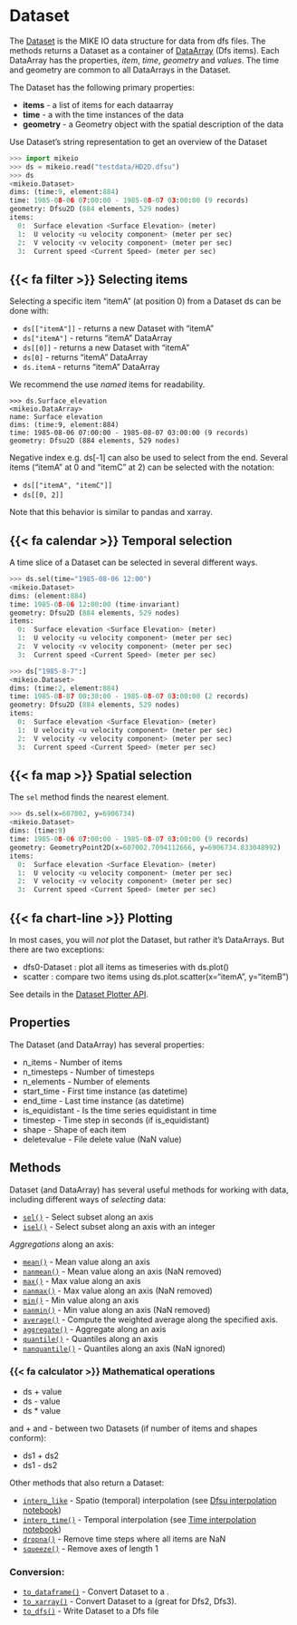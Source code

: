 # Dataset

The [Dataset](`mikeio.Dataset`) is the MIKE IO data structure 
for data from dfs files. 
The [](`mikeio.read`) methods returns a Dataset as a container of [DataArray](`mikeio.DataArray`) (Dfs items). Each DataArray has the properties, *item*, *time*, *geometry* and *values*. The time and geometry are common to all DataArrays in the Dataset. 

The Dataset has the following primary properties: 

* **items** - a list of [](`mikeio.ItemInfo`) items for each dataarray
* **time** - a [](`pandas.DatetimeIndex`) with the time instances of the data
* **geometry** - a Geometry object with the spatial description of the data


Use Dataset's string representation to get an overview of the Dataset


```python
>>> import mikeio
>>> ds = mikeio.read("testdata/HD2D.dfsu")
>>> ds
<mikeio.Dataset>
dims: (time:9, element:884)
time: 1985-08-06 07:00:00 - 1985-08-07 03:00:00 (9 records)
geometry: Dfsu2D (884 elements, 529 nodes)
items:
  0:  Surface elevation <Surface Elevation> (meter)
  1:  U velocity <u velocity component> (meter per sec)
  2:  V velocity <v velocity component> (meter per sec)
  3:  Current speed <Current Speed> (meter per sec)
```

## {{< fa filter >}} Selecting items

Selecting a specific item "itemA" (at position 0) from a Dataset ds can be done with:

* `ds[["itemA"]]` - returns a new Dataset with "itemA"
* `ds["itemA"]` - returns "itemA" DataArray
* `ds[[0]]` - returns a new Dataset with "itemA" 
* `ds[0]` - returns "itemA" DataArray
* `ds.itemA` - returns "itemA" DataArray

We recommend the use *named* items for readability. 

```
>>> ds.Surface_elevation
<mikeio.DataArray>
name: Surface elevation
dims: (time:9, element:884)
time: 1985-08-06 07:00:00 - 1985-08-07 03:00:00 (9 records)
geometry: Dfsu2D (884 elements, 529 nodes)
```

Negative index e.g. ds[-1] can also be used to select from the end. 
Several items ("itemA" at 0 and "itemC" at 2) can be selected with the notation:

* `ds[["itemA", "itemC"]]`
* `ds[[0, 2]]`

Note that this behavior is similar to pandas and xarray.


## {{< fa calendar >}} Temporal selection

A time slice of a Dataset can be selected in several different ways. 

```python
>>> ds.sel(time="1985-08-06 12:00")
<mikeio.Dataset>
dims: (element:884)
time: 1985-08-06 12:00:00 (time-invariant)
geometry: Dfsu2D (884 elements, 529 nodes)
items:
  0:  Surface elevation <Surface Elevation> (meter)
  1:  U velocity <u velocity component> (meter per sec)
  2:  V velocity <v velocity component> (meter per sec)
  3:  Current speed <Current Speed> (meter per sec)

>>> ds["1985-8-7":]
<mikeio.Dataset>
dims: (time:2, element:884)
time: 1985-08-07 00:30:00 - 1985-08-07 03:00:00 (2 records)
geometry: Dfsu2D (884 elements, 529 nodes)
items:
  0:  Surface elevation <Surface Elevation> (meter)
  1:  U velocity <u velocity component> (meter per sec)
  2:  V velocity <v velocity component> (meter per sec)
  3:  Current speed <Current Speed> (meter per sec)

```

## {{< fa map >}} Spatial selection

The `sel` method finds the nearest element.

```python
>>> ds.sel(x=607002, y=6906734)
<mikeio.Dataset>
dims: (time:9)
time: 1985-08-06 07:00:00 - 1985-08-07 03:00:00 (9 records)
geometry: GeometryPoint2D(x=607002.7094112666, y=6906734.833048992)
items:
  0:  Surface elevation <Surface Elevation> (meter)
  1:  U velocity <u velocity component> (meter per sec)
  2:  V velocity <v velocity component> (meter per sec)
  3:  Current speed <Current Speed> (meter per sec)
```


## {{< fa chart-line >}} Plotting

In most cases, you will *not* plot the Dataset, but rather it's DataArrays. But there are two exceptions: 

* dfs0-Dataset : plot all items as timeseries with ds.plot()
* scatter : compare two items using ds.plot.scatter(x="itemA", y="itemB")

See details in the [Dataset Plotter API](`mikeio.dataset._data_plot._DatasetPlotter`).


## Properties
The Dataset (and DataArray) has several properties:

* n_items - Number of items
* n_timesteps - Number of timesteps
* n_elements - Number of elements
* start_time - First time instance (as datetime)
* end_time - Last time instance (as datetime)
* is_equidistant - Is the time series equidistant in time
* timestep - Time step in seconds (if is_equidistant)
* shape - Shape of each item
* deletevalue - File delete value (NaN value)



## Methods

Dataset (and DataArray) has several useful methods for working with data, 
including different ways of *selecting* data:

* [`sel()`](`mikeio.Dataset.sel`) - Select subset along an axis
* [`isel()`](`mikeio.Dataset.isel`) - Select subset along an axis with an integer

*Aggregations* along an axis:

* [`mean()`](`mikeio.Dataset.mean`) - Mean value along an axis
* [`nanmean()`](`mikeio.Dataset.nanmean`) - Mean value along an axis (NaN removed)
* [`max()`](`mikeio.Dataset.max`) - Max value along an axis
* [`nanmax()`](`mikeio.Dataset.nanmax`) - Max value along an axis (NaN removed)
* [`min()`](`mikeio.Dataset.min`) - Min value along an axis
* [`nanmin()`](`mikeio.Dataset.nanmin`) - Min value along an axis (NaN removed)
* [`average()`](`mikeio.Dataset.average`) - Compute the weighted average along the specified axis.
* [`aggregate()`](`mikeio.Dataset.aggregate`) - Aggregate along an axis
* [`quantile()`](`mikeio.Dataset.quantile`) - Quantiles along an axis
* [`nanquantile()`](`mikeio.Dataset.nanquantile`) - Quantiles along an axis (NaN ignored)

### {{< fa calculator >}} Mathematical operations

* ds + value
* ds - value
* ds * value

and + and - between two Datasets (if number of items and shapes conform):

* ds1 + ds2
* ds1 - ds2

Other methods that also return a Dataset:

* [`interp_like`](`mikeio.Dataset.interp_like`) - Spatio (temporal) interpolation (see [Dfsu interpolation notebook](../examples/Dfsu-2D-interpolation.qmd))
* [`interp_time()`](`mikeio.Dataset.interp_time`) - Temporal interpolation (see [Time interpolation notebook](../examples/Time-interpolation.qmd))
* [`dropna()`](`mikeio.Dataset.dropna`) - Remove time steps where all items are NaN
* [`squeeze()`](`mikeio.Dataset.squeeze`) - Remove axes of length 1

### Conversion:

* [`to_dataframe()`](`mikeio.Dataset.to_dataframe`) - Convert Dataset to a [](`pandas.DataFrame`).
* [`to_xarray()`](`mikeio.Dataset.to_xarray`) - Convert Dataset to a [](`xarray.Dataset`) (great for Dfs2, Dfs3).
* [`to_dfs()`](`mikeio.Dataset.to_dfs`) - Write Dataset to a Dfs file



